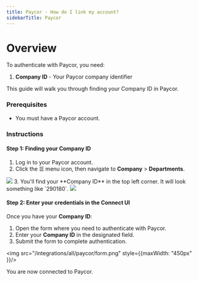 ```yaml
---
title: Paycor - How do I link my account?
sidebarTitle: Paycor
---
```



# Overview

To authenticate with Paycor, you need:
1. **Company ID** - Your Paycor company identifier

This guide will walk you through finding your Company ID in Paycor.

### Prerequisites

- You must have a Paycor account.

### Instructions

#### Step 1: Finding your Company ID
1. Log in to your Paycor account.
2. Click the ☰ menu icon, then navigate to **Company** > **Departments**.
<img src="/integrations/all/paycor/navigation.png" />
3. You'll find your **Company ID** in the top left corner. It will look something like `290180`. 
<img src="/integrations/all/paycor/company_id.png" />

#### Step 2: Enter your credentials in the Connect UI

Once you have your **Company ID**:
1. Open the form where you need to authenticate with Paycor.
2. Enter your **Company ID** in the designated field.
3. Submit the form to complete authentication.

<img src="/integrations/all/paycor/form.png" style={{maxWidth: "450px" }}/>

You are now connected to Paycor.